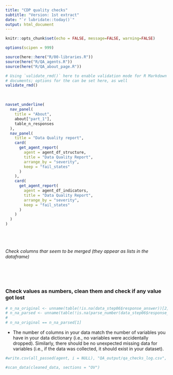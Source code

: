 ```yaml
---
title: "CDP quality checks"
subtitle: "Version: 1st extract"
date: "`r lubridate::today()`"
output: html_document
---
```


```r
knitr::opts_chunk$set(echo = FALSE, message=FALSE, warning=FALSE)

options(scipen = 999)
```

```r
source(here::here("R/00-libraries.R"))
source(here("R/QA_agents.R"))
source(here("R/QA_about_page.R"))
```

```r
# Using `validate_rmd()` here to enable validation mode for R Markdown
# documents; options for the can be set here, as well
validate_rmd()
```

<br>

```r
navset_underline(
  nav_panel(
    title = "About", 
    about["part_1"],
    table_n_responses
  ),
  nav_panel(
    title = "Data Quality report", 
    card(
      get_agent_report(
        agent = agent_df_structure,
        title = "Data Quality Report",
        arrange_by = "severity",
        keep = "fail_states"
      )
    ),
    card(
      get_agent_report(
        agent = agent_df_indicators,
        title = "Data Quality Report",
        arrange_by = "severity",
        keep = "fail_states"
      )
    )
  )
)
```




<br>
<br>

###### Check columns thar seem to be merged (they appear as lists in the dataframe)

<br>
<br>

### Check values as numbers, clean them and check if any value got lost
```r
# n_na_original <- unname(table(!is.na(data_step06$response_answer))[2])
# n_na_parsed <- unname(table(!is.na(parse_number(data_step06$response_answer)))[2])
# 
# n_na_original == n_na_parsed[1]
```

- The number of columns in your data match the number of variables you have in your data dictionary (i.e., no variables were accidentally dropped). Similarly, there should be no unexpected missing data for variables (i.e., if the data was collected, it should exist in your dataset).


```r
#write.csv(all_passed(agent, i = NULL), "QA_output/qa_checks_log.csv", append = FALSE)
```


```r
#scan_data(cleaned_data, sections = "OV")
```

